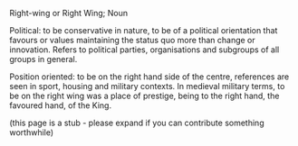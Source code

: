 Right-wing or Right Wing;
Noun

Political: to be conservative in nature, to be of a political orientation that favours or values maintaining the status quo more than change or innovation.  Refers to political parties, organisations and subgroups of all groups in general.

Position oriented: to be on the right hand side of the centre, references are seen in sport, housing and military contexts.  In medieval military terms, to be on the right wing was a place of prestige, being to the right hand, the favoured hand, of the King.

(this page is a stub - please expand if you can contribute something worthwhile)

{{stub}}